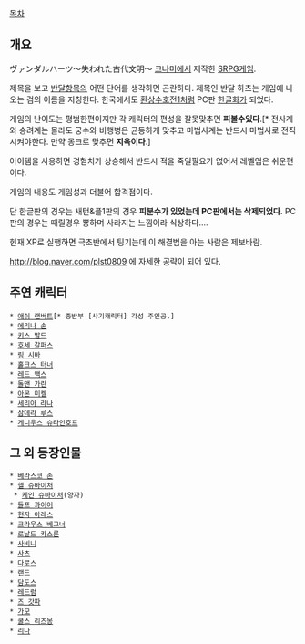 [[목차]]

== 개요 ==

ヴァンダルハーツ〜失われた古代文明〜
[[코나미]]에서 제작한 [[SRPG]]게임.

제목을 보고 [[반달]]항목의 어떤 단어를 생각하면 곤란하다. 제목인 반달 하츠는 게임에 나오는 검의 이름을 지칭한다. 한국에서도 [[환상수호전1]]처럼 PC판 [[한글화]]가 되었다.

게임의 난이도는 평범한편이지만 각 캐릭터의 편성을 잘못맞추면 '''피볼수있다'''.[* 전사계와 승려계는 몰라도 궁수와 비행병은 균등하게 맞추고 마법사계는 반드시 마법사로 전직시켜야한다. 만약 몽크로 맞추면 '''지옥이다'''.]

아이템을 사용하면 경험치가 상승해서 반드시 적을 죽일필요가 없어서 레벨업은 쉬운편이다.

게임의 내용도 게임성과 더불어 합격점이다.

단 한글판의 경우는 새턴&플1판의 경우 '''피분수가 있었는데 PC판에서는 삭제되었다'''. PC판의 경우는 때릴경우 뿅하며 사라지는 느낌이라 식상하다....

현재 XP로 실행하면 극초반에서 팅기는데 이 해결법을 아는 사람은 제보바람.

http://blog.naver.com/plst0809 에 자세한 공략이 되어 있다.
== 주연 캐릭터 ==
 * [[애쉬 랜버트]][* 종반부 [사기캐릭터] 각성 주인공.]
 * [[에리나 손]]
 * [[키스 발드]]
 * [[호세 갈퍼스]]
 * [[링 시바]]
 * [[홀크스 터너]]
 * [[레드 맥스]]
 * [[돌맨 가란]]
 * [[아몬 미켈]]
 * [[세리아 라나]]
 * [[삼데라 루스]]
 * [[게니우스 슈타인호프]]

== 그 외 등장인물 ==
 * [[베라스코 손]]
 * [[헬 슈바이처]]
  * [[케인 슈바이처]](양자)
 * [[돌프 콰이어]]
 * [[현자 아레스]]
 * [[크라우스 베그너]]
 * [[로날드 카스론]]
 * [[사비니]]
 * [[사츠]]
 * [[다로스]]
 * [[랜드]]
 * [[담도스]]
 * [[레드럼]]
 * [[즈 갓파]]
 * [[가모]]
 * [[쿨스 리즈몽]]
 * [[리나]]

